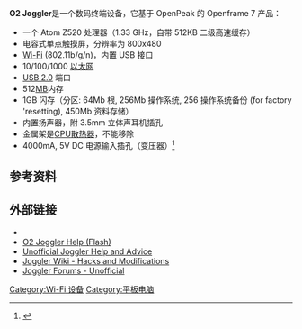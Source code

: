 {{Information appliance
| name = O2 Joggler
| image = 
| caption = 
| manufacturer = [[OpenPeak|OpenPeak]]
| type = 平板型“[[数码相框|数码相框]]”
| price = £200.00<!-- this is price at initial release, not the current price -->
| lifespan = 
| unitssold = 
| media = 
| os = 预装 Ubuntu 8.04 (Hardy)
| input = 
| camera = 
| power = 
| cpu = 1.3GHz [[Intel_Atom|Intel Atom]] Z520（单核，双线程）
| chipset = Intel SCH US15W (Poulsbo)
| graphics = Intel GMA500 (硬件加速 H.264, MPEG2, MPEG4, VC1, WMV9)
| storage = 内置 1GB 闪存
| memory = 512MB
| display = 7" [[夏普|夏普]] LQ070Y3LG4A 触摸屏
| audio = 内置立体声扬声器, 3.5mm 立体声插孔
| connectivity = [[Wi-Fi|Wi-Fi]] ([[802.11b|802.11b]] / [[802.11g|802.11g]] / [[802.11n|802.11n]]); 10/100/1000 以太网
| service = <!-- online service/s offered -->
| dimensions = 
| weight = 
| touchscreen = 电容式（单点触摸）
| predecessor = 
| successor = 
| related =
}}
'''O2 Joggler'''是一个数码终端设备，它基于 OpenPeak 的 Openframe 7 产品：
* 一个 Atom Z520 处理器（1.33 GHz，自带 512KB 二级高速缓存）
* 电容式单点触摸屏，分辨率为 800x480
* [[Wi-Fi|Wi-Fi]] (802.11b/g/n)，内置 USB 接口 
* 10/100/1000 [[以太网|以太网]]
* [[USB_2.0|USB 2.0]] 端口
* 512[[百万字节|MB]]内存
* 1GB 闪存（分区: 64Mb 根, 256Mb 操作系统, 256 操作系统备份 (for factory 'resetting), 450Mb 资料存储）
* 内置扬声器，附 3.5mm 立体声耳机插孔
* 金属架是[[CPU|CPU]][[散热器|散热器]]，不能移除
* 4000mA, 5V DC 电源输入插孔（变压器）<ref>{{cite web
    | url = http://www.topnews.in/o2-chops-price-7inch-atom-tablet-2257908
    | title = O2 chops the price of 7-inch Atom tablet
    | date = 2010-01-04
    | accessdate = 2010-04-10
    | publisher = Top News
    | archive-date = 2016-03-05
    | archive-url = https://web.archive.org/web/20160305005525/http://www.topnews.in/o2-chops-price-7inch-atom-tablet-2257908
    | dead-url = no
    }}</ref>

== 参考资料 ==
{{Reflist}}

== 外部链接 ==
* {{official|http://yourfamily.o2.co.uk/o2familyjoggler/}}
* [http://www.o2.co.uk/o2jogglerhelp O2 Joggler Help (Flash)]{{Wayback|url=http://www.o2.co.uk/o2jogglerhelp |date=20191018235153 }}
* [http://www.jogglerhelp.co.uk Unofficial Joggler Help and Advice]{{Dead link|date=2019年12月 |bot=InternetArchiveBot |fix-attempted=yes }}
* [http://www.jogglerwiki.com/ Joggler Wiki - Hacks and Modifications] {{Wayback|url=http://www.jogglerwiki.com/ |date=20150424041856 }}
* [https://web.archive.org/web/20110101033154/http://www.joggler.info/forum/ Joggler Forums - Unofficial]

[[Category:Wi-Fi_设备|Category:Wi-Fi 设备]]
[[Category:平板电脑|Category:平板电脑]]